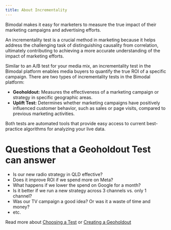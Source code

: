 ```yaml
---
title: About Incrementality
---
```

Bimodal makes it easy for marketers to measure the true impact of their marketing campaigns and advertising efforts.

An incrementality test is a crucial method in marketing because it helps address the challenging task of distinguishing causality from correlation, ultimately contributing to achieving a more accurate understanding of the impact of marketing efforts.

Similar to an A/B test for your media mix, an incrementality test in the Bimodal platform enables media buyers to quantify the true ROI of a specific campaign. There are two types of incrementality tests in the Bimodal platform:
- **Geoholdout:** Measures the effectiveness of a marketing campaign or strategy in specific geographic areas.
- **Uplift Test:** Determines whether marketing campaigns have positively influenced customer behavior, such as sales or page visits, compared to previous marketing activities.

Both tests are automated tools that provide easy access to current best-practice algorithms for analyzing your live data.

# Questions that a Geoholdout Test can answer

- Is our new radio strategy in QLD effective?
- Does it improve ROI if we spend more on Meta?
- What happens if we lower the spend on Google for a month?
- Is it better if we run a new strategy across 3 channels vs. only 1 channel?
- Was our TV campaign a good idea? Or was it a waste of time and money?
- etc.

Read more about <a href="/Documentation/ChoosingTestMarket" target="_self">Choosing a Test</a> or <a href="/Documentation/CreatingGeoholdout" target="_self">Creating a Geoholdout</a>